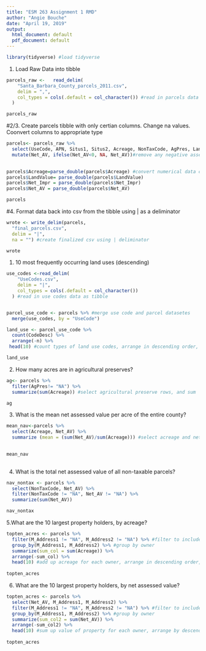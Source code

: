 ---
title: "ESM 263 Assignment 1 RMD"
author: "Angie Bouche"
date: "April 19, 2019"
output:
  html_document: default
  pdf_document: default
---

```{r setup, include=FALSE}
library(tidyverse) #load tidyverse

```


1. Load Raw Data into tibble
```{r}
parcels_raw <-   read_delim(
    "Santa_Barbara_County_parcels_2011.csv",
    delim = ",",
    col_types = cols(.default = col_character()) #read in parcels data csv and convert to tibble
  )

parcels_raw
```

#2/3. Create parcels tibble with only certian columns. Change na values. Coonvert columns to appropriate type
```{r}


parcels<- parcels_raw %>% 
  select(UseCode, APN, Situs1, Situs2, Acreage, NonTaxCode, AgPres, LandValue, Net_Impr, Net_AV, M_Address1, M_Address2) %>% #select appropriate columns for parcels tibble
  mutate(Net_AV, ifelse(Net_AV<0, NA, Net_AV))#remove any negative assessment values
  

parcels$Acreage=parse_double(parcels$Acreage) #convert numerical data columns from characters
parcels$LandValue= parse_double(parcels$LandValue)
parcels$Net_Impr = parse_double(parcels$Net_Impr)
parcels$Net_AV = parse_double(parcels$Net_AV)

parcels

```
#4. Format data back into csv from the tibble using | as a deliminator
```{r}
wrote <- write_delim(parcels,
  "final_parcels.csv",
  delim = "|",
  na = "") #create finalized csv using | deliminator

wrote

```

1. 10 most frequently occurring land uses (descending)
```{r}

use_codes <-read_delim(
    "UseCodes.csv",
    delim = "|",
    col_types = cols(.default = col_character()) 
  ) #read in use codes data as tibble


parcel_use_code <- parcels %>% #merge use code and parcel datasetes
  merge(use_codes, by = "UseCode") 

land_use <- parcel_use_code %>% 
  count(CodeDesc) %>% 
  arrange(-n) %>% 
 head(10) #count types of land use codes, arrange in descending order, select top 10 rows

land_use

```

2. How many acres are in agricultural preserves?
```{r}

ag<- parcels %>% 
  filter(AgPres!= "NA") %>% 
  summarize(sum(Acreage)) #select agricultural preserve rows, and sum

ag

```

3. What is the mean net assessed value per acre of the entire county?
```{r}
mean_nav<-parcels %>% 
  select(Acreage, Net_AV) %>% 
  summarize (mean = (sum(Net_AV)/sum(Acreage))) #select acreage and net assessed value columns, and average assessed value per acre
  

mean_nav
  
```

4. What is the total net assessed value of all non-taxable parcels?
```{r}
nav_nontax <- parcels %>% 
  select(NonTaxCode, Net_AV) %>%
  filter(NonTaxCode != "NA", Net_AV != "NA") %>% 
  summarize(sum(Net_AV))

nav_nontax

```

5.What are the 10 largest property holders, by acreage?
```{r}
topten_acres <- parcels %>% 
  filter(M_Address1 != "NA", M_Address2 != "NA") %>% #filter to include only properties with an owner
  group_by(M_Address1, M_Address2) %>% #group by owner
  summarize(sum_col = sum(Acreage)) %>%  
  arrange(-sum_col) %>% 
  head(10) #add up acreage for each owner, arrange in descending order, select top 10 owners and their land mass
  
topten_acres

```

6. What are the 10 largest property holders, by net assessed value?
```{r}

topten_acres <- parcels %>% 
  select(Net_AV, M_Address1, M_Address2) %>% 
  filter(M_Address1 != "NA", M_Address2 != "NA") %>% #filter to include only properties with an owner
  group_by(M_Address1, M_Address2) %>% #group by owner
  summarize(sum_col2 = sum(Net_AV)) %>%  
  arrange(-sum_col2) %>%
  head(10) #sum up value of property for each owner, arrange by descending order, select top 10 owners
  
topten_acres

```

